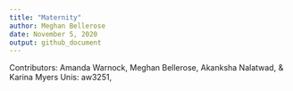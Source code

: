 ```yaml
---
title: "Maternity"
author: Meghan Bellerose
date: November 5, 2020
output: github_document
---
```


Contributors: Amanda Warnock, Meghan Bellerose, Akanksha Nalatwad, & Karina Myers
Unis: aw3251, 